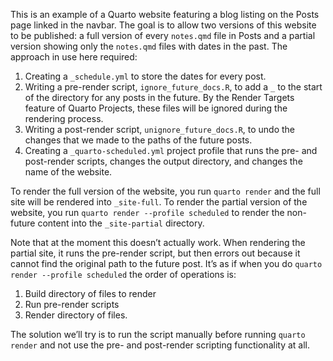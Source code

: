 
This is an example of a Quarto website featuring a blog listing on the Posts page linked in the navbar. The goal is to allow two versions of this website to be published: a full version of every `notes.qmd` file in Posts and a partial version showing only the `notes.qmd` files with dates in the past. The approach in use here required:

1. Creating a `_schedule.yml` to store the dates for every post.
2. Writing a pre-render script, `ignore_future_docs.R`, to add a `_` to the start of the directory for any posts in the future. By the Render Targets feature of Quarto Projects, these files will be ignored during the rendering process.
3. Writing a post-render script, `unignore_future_docs.R`, to undo the changes that we made to the paths of the future posts.
4. Creating a `_quarto-scheduled.yml` project profile that runs the pre- and post-render scripts, changes the output directory, and changes the name of the website.

To render the full version of the website, you run `quarto render` and the full site will be rendered into `_site-full`. To render the partial version of the website, you run `quarto render --profile scheduled` to render the non-future content into the `_site-partial` directory.

Note that at the moment this doesn't actually work. When rendering the partial site, it runs the pre-render script, but then errors out because it cannot find the original path to the future post. It's as if when you do `quarto render --profile scheduled` the order of operations is:

1. Build directory of files to render
2. Run pre-render scripts
3. Render directory of files.

The solution we'll try is to run the script manually before running `quarto render` and not use the pre- and post-render scripting functionality at all.
